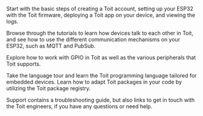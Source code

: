 <Title>Documentation</Title>

<Boxes>
<Box title="Quick start guide" to="/getstarted">

Start with the basic steps of creating a Toit account, setting up your ESP32 with
the Toit firmware, deploying a Toit app on your device, and viewing the logs.

</Box>
<Box title="Tutorials" to="/tutorials">

Browse through the tutorials to learn how devices talk to each other in Toit,
and see how to use the different communication mechanisms on your ESP32, such as MQTT and PubSub.

</Box>
<Box title="Peripherals" to="/peripherals">

Explore how to work with GPIO in Toit as well as the various peripherals that Toit supports.

</Box>
<Box title="Language" to="/language">

Take the language tour and learn the Toit programming language tailored for embedded devices.
Learn how to adapt Toit packages in your code by utilizing the Toit package registry.

</Box>
<Box title="Support" to="/support/troubleshoot">

Support contains a troubleshooting guide, but also links to get in touch with the Toit engineers, if you have any questions or need help.

</Box>
</Boxes>
